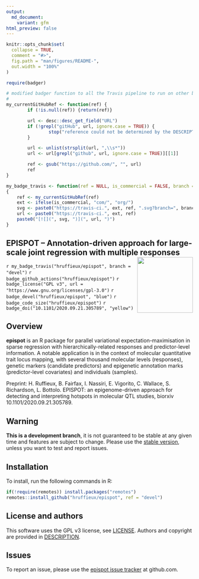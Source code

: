```yaml
---
output:
  md_document:
    variant: gfm
html_preview: false
---
```


<!-- README.md is generated from README.Rmd. Please edit that file -->
<!-- First time: run usethis::use_readme_rmd() to create a pre-commit hook that 
prevents from committing if the README.Rmd has changed, but has not been 
re-knitted to generate an updated README.md -->

```r
knitr::opts_chunk$set(
  collapse = TRUE,
  comment = "#>",
  fig.path = "man/figures/README-",
  out.width = "100%"
)
```


```r
require(badger)

# modified badger function to all the Travis pipeline to run on other branches than the master
#
my_currentGitHubRef <- function(ref) {
        if (!is.null(ref)) {return(ref)}

        url <- desc::desc_get_field("URL")
        if (!grepl("gitHub", url, ignore.case = TRUE)) {
                stop("reference could not be determined by the DESCRIPTION' url")
        }

        url <- unlist(strsplit(url, ",\\s*"))
        url <- url[grepl("github", url, ignore.case = TRUE)][[1]]

        ref <- gsub("https://github.com/", "", url)
        ref
}

my_badge_travis <- function(ref = NULL, is_commercial = FALSE, branch = "master") 
{
    ref <- my_currentGitHubRef(ref)
    ext <- ifelse(is_commercial, "com/", "org/")
    svg <- paste0("https://travis-ci.", ext, ref, ".svg?branch=", branch)
    url <- paste0("https://travis-ci.", ext, ref)
    paste0("[![](", svg, ")](", url, ")")
}
```


## EPISPOT – Annotation-driven approach for large-scale joint regression with multiple responses <img src="man/figures/epispot_logo.png" align="right" height="150"/>

<!-- Run for the R CMD checks, run usethis::use_github_actions() to set up the pipeline, possibly modify the .yaml file and then: -->
`r my_badge_travis("hruffieux/epispot", branch = "devel")`
`r badge_github_actions("hruffieux/epispot")` 
`r badge_license("GPL v3", url = "https://www.gnu.org/licenses/gpl-3.0")`
`r badge_devel("hruffieux/epispot", "blue")`
`r badge_code_size("hruffieux/epispot")`
`r badge_doi("10.1101/2020.09.21.305789", "yellow")`

## Overview

**epispot** is an R package for parallel variational expectation-maximisation in 
sparse regression with hierarchically-related responses and predictor-level 
information. A notable application is in the context of molecular quantitative 
trait locus mapping, with several thousand molecular levels (responses), genetic 
markers (candidate predictors) and epigenetic annotation marks (predictor-level 
covariates) and individuals (samples).

Preprint: H. Ruffieux, B. Fairfax, I. Nassiri, E. Vigorito, C. Wallace, 
S. Richardson, L. Bottolo. EPISPOT: an epigenome-driven approach for detecting 
and interpreting hotspots in molecular QTL studies, biorxiv 
10.1101/2020.09.21.305789. 

## Warning

**This is a development branch**, it is not guaranteed to be stable at any given 
time and features are subject to change. Please use the 
[stable version](https://github.com/hruffieux/epispot), unless you want to test 
and report issues.

## Installation

To install, run the following commands in R:

``` r
if(!require(remotes)) install.packages("remotes")
remotes::install_github("hruffieux/epispot", ref = "devel")
```

## License and authors

This software uses the GPL v3 license, see [LICENSE](LICENSE).
Authors and copyright are provided in [DESCRIPTION](DESCRIPTION). 

## Issues

To report an issue, please use the 
[epispot issue tracker](https://github.com/hruffieux/epispot/issues) at 
github.com.